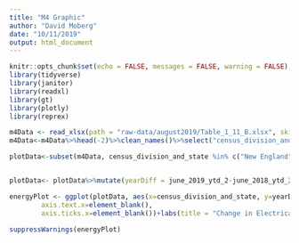 ```yaml
---
title: "M4 Graphic"
author: "David Moberg"
date: "10/11/2019"
output: html_document
---
```


```r
knitr::opts_chunk$set(echo = FALSE, messages = FALSE, warning = FALSE)
library(tidyverse)
library(janitor)
library(readxl)
library(gt)
library(plotly)
library(reprex)
```

```r
m4Data <- read_xlsx(path = "raw-data/august2019/Table_1_11_B.xlsx", skip = 5)
m4Data<-m4Data%>%head(-2)%>%clean_names()%>%select("census_division_and_state", "june_2019_ytd_2", "june_2018_ytd_3", "percentage_change")

```

```r
plotData<-subset(m4Data, census_division_and_state %in% c("New England", "Middle Atlantic", "East North Central", "West North Central", "South Atlantic", "East South Central", "West South Central", "Mountain", "Pacific Contiguous", "Pacific Noncontiguous"))%>%gt()


plotData<- plotData%>%mutate(yearDiff = june_2019_ytd_2-june_2018_ytd_3)

energyPlot <- ggplot(plotData, aes(x=census_division_and_state, y=yearDiff, color = census_division_and_state, fill = census_division_and_state)) + geom_col()+theme(axis.title.x=element_blank(),
        axis.text.x=element_blank(),
        axis.ticks.x=element_blank())+labs(title = "Change in Electrical Consumption from 2018 to 2019", subtitle = "Measured by region of the US", y="Thousand Megawatt-Hours", fill = "Region of the US") + guides(color = FALSE)

suppressWarnings(energyPlot)
```


